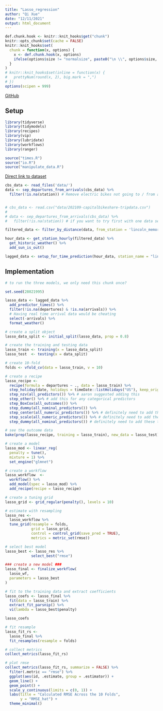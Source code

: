 ```yaml
---
title: "Lasso_regression"
author: "Qi Xue"
date: "12/11/2021"
output: html_document
---
```


```r
def.chunk.hook <- knitr::knit_hooks$get("chunk")
knitr::opts_chunk$set(cache = FALSE)
knitr::knit_hooks$set(
  chunk = function(x, options) {
    x <- def.chunk.hook(x, options)
    ifelse(options$size != "normalsize", paste0("\n \\", options$size, "\n\n", x, "\n\n \\normalsize"), x)
  }
)
# knitr::knit_hooks$set(inline = function(x) {
#   prettyNum(round(x, 2), big.mark = ",")
# })
options(scipen = 999)
```

\begin{center}
\Huge{PPOL 670 | Final Project}

\Huge{Lasso Regression}
\end{center}

\vspace{0.1in}

[GitHub](https://github.com/elenabagnera/CapitalBikesProject)

## Setup

```r

library(tidyverse)
library(tidymodels)
library(recipes)
library(vip)
library(lubridate)
library(workflows)
library(ranger)

source("times.R")
source("io.R")
source("manipulate_data.R")
```

[Direct link to dataset](https://s3.amazonaws.com/capitalbikeshare-data/202108-capitalbikeshare-tripdata.zip)

```r

cbs_data <- read_files('data/')
data <- sep_departures_from_arrivals(cbs_data) %>%
  filter(!is.na(station)) # Remove electric bikes not going to / from a station


# cbs_data <- read.csv("data/202109-capitalbikeshare-tripdata.csv")
# 
# data <- sep_departures_from_arrivals(cbs_data) %>%
#   filter(!is.na(station)) # if you want to try first with one data set only to not oevrload your machine you can use these lines instead of the above

filtered_data <- filter_by_distance(data, from_station = 'lincoln_memorial', distance_m = 1600)

hour_data <- get_station_hourly(filtered_data) %>%
  get_historic_weather() %>%
  add_sun_is_out()

lagged_data <- setup_for_time_prediction(hour_data, station_name = "lincoln_memorial")
```

## Implementation

```r

# to run the three models, we only need this chunk once?

set.seed(28021995)

lasso_data <- lagged_data %>%
  add_predictor_times() %>%
  filter(!is.na(departures) & !is.na(arrivals)) %>%
  # Having real time arrival data would be cheating
  select(-arrivals) %>%
  format_weather()

# create a split object
lasso_data_split <- initial_split(lasso_data, prop = 0.8)

# create the training and testing data
lasso_train <- training(x = lasso_data_split)
lasso_test  <- testing(x = data_split)

# create 10-fold
folds <- vfold_cv(data = lasso_train, v = 10)
```

```r

# create a recipe
lasso_recipe <-
  recipe(formula = departures ~ ., data = lasso_train) %>%
  step_holiday(date, holidays = timeDate::listHolidays("US"), keep_original_cols = FALSE) %>% # aaron said we should put more weight on some holidays rather than other, for example 4th of july and inauguration day especially since we are looking at lincoln memorial
  step_nzv(all_predictors()) %>% # aaron suggested adding this
  step_other() %>% # add this for any categorical predictors
  step_BoxCox(all_outcomes()) %>% 
  step_dummy(all_nominal_predictors()) %>%
  step_center(all_numeric_predictors()) %>% # definitely need to add these too
  step_scale(all_numeric_predictors()) %>% # definitely need to add these too
  step_dummy(all_nominal_predictors()) # definitely need to add these too

# see the outcome data
bake(prep(lasso_recipe, training = lasso_train), new_data = lasso_test)
```

```r

# create a model
lasso_mod <- linear_reg(
  penalty = tune(), 
  mixture = 1) %>%
  set_engine("glmnet")

# create a workflow
lasso_workflow  <- 
  workflow() %>% 
  add_model(spec = lasso_mod) %>% 
  add_recipe(recipe = lasso_recipe)

# create a tuning grid
lasso_grid <- grid_regular(penalty(), levels = 10)

# estimate with resampling
lasso_res <- 
  lasso_workflow %>% 
  tune_grid(resample = folds,
            grid = lasso_grid,
            control = control_grid(save_pred = TRUE),
            metrics = metric_set(rmse))

# select best model
lasso_best <- lasso_res %>% 
            select_best("rmse")

### create a new model ###
lasso_final <- finalize_workflow(
  lasso_wf,
  parameters = lasso_best
)

# fit to the training data and extract coefficients
lasso_coefs <- lasso_final %>%
  fit(data = lasso_train) %>%
  extract_fit_parsnip() %>%
  vi(lambda = lasso_best$penalty) 

lasso_coefs

# fit resample
lasso_fit_rs <-
  lasso_final %>% 
  fit_resamples(resample = folds)

# collect metrics
collect_metrics(lasso_fit_rs)

# plot rmse
collect_metrics(lasso_fit_rs, summarize = FALSE) %>% 
  filter(.metric == "rmse") %>% 
  ggplot(aes(id, .estimate, group = .estimator)) +
  geom_line() +
  geom_point() +
  scale_y_continuous(limits = c(0, 1)) +
  labs(title = "Calculated RMSE Across the 10 Folds",
       y = "RMSE_hat") +
  theme_minimal()
```

